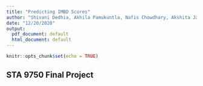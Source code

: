 ```yaml
---
title: "Predicting IMBD Scores"
author: "Shivani Dedhia, Akhila Pamukuntla, Nafis Chowdhary, Akshita Jain"
date: "12/20/2020"
output: 
  pdf_document: default
  html_document: default
---
```


```r
knitr::opts_chunk$set(echo = TRUE)
```

## STA 9750 Final Project